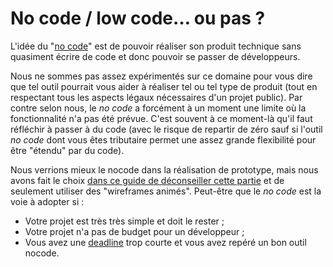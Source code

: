 # No code / low code… ou pas ?

L'idée du "[no code](https://fr.wikipedia.org/wiki/D%C3%A9veloppement_No_code)" est de pouvoir réaliser son produit technique sans quasiment écrire de code et donc pouvoir se passer de développeurs.

Nous ne sommes pas assez expérimentés sur ce domaine pour vous dire que tel outil pourrait vous aider à réaliser tel ou tel type de produit (tout en respectant tous les aspects légaux nécessaires d'un projet public). Par contre selon nous, le _no code_ a forcément à un moment une limite où la fonctionnalité n'a pas été prévue. C'est souvent à ce moment-là qu'il faut réfléchir à passer à du code (avec le risque de repartir de zéro sauf si l'outil _no code_ dont vous êtes tributaire permet une assez grande flexibilité pour être "étendu" par du code).

Nous verrions mieux le nocode dans la réalisation de prototype, mais nous avons fait le choix [dans ce guide de déconseiller cette partie](prototyping/technical-prototype-or-not.mdx) et de seulement utiliser des "wireframes animés". Peut-être que le _no code_ est la voie à adopter si :

- Votre projet est très très simple et doit le rester ;
- Votre projet n'a pas de budget pour un développeur ;
- Vous avez une [deadline](https://fr.wikipedia.org/wiki/Deadline) trop courte et vous avez repéré un bon outil nocode.
